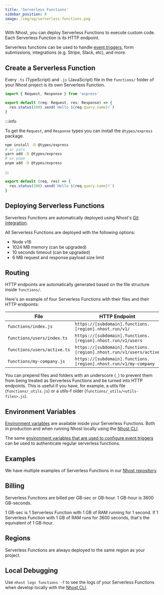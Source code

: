 ```yaml
---
title: 'Serverless Functions'
sidebar_position: 8
image: /img/og/serverless-functions.png
---
```



With Nhost, you can deploy Serverless Functions to execute custom code. Each Serverless Function is its HTTP endpoint.

Serverless functions can be used to handle [event triggers](/database/event-triggers), form submissions, integrations (e.g. Stripe, Slack, etc), and more.

## Create a Serverless Function

Every `.ts` (TypeScript) and `.js` (JavaScript) file in the `functions/` folder of your Nhost project is its own Serverless Function.

<Tabs groupId="language">
  <TabItem value="ts" label="TypeScript" default>

```ts title=functions/test.ts
import { Request, Response } from 'express'

export default (req: Request, res: Response) => {
  res.status(200).send(`Hello ${req.query.name}!`)
}
```

:::info

To get the `Request`, and `Response` types you can install the `@types/express` package.

```bash
npm install -D @types/express
# or yarn
yarn add -D @types/express
# or pnpm
pnpm add -D @types/express
```

:::

  </TabItem>
  <TabItem value="js" label="JavaScript">

```js title=functions/test.js
export default (req, res) => {
  res.status(200).send(`Hello ${req.query.name}!`)
}
```

  </TabItem>
</Tabs>

## Deploying Serverless Functions

Serverless Functions are automatically deployed using Nhost's [Git integration](/platform/git).

All Serverless Functions are deployed with the following options:

- Node v16
- 1024 MB memory (can be upgraded)
- 10 seconds timeout (can be upgraded)
- 6 MB request and response payload size limit

## Routing

HTTP endpoints are automatically generated based on the file structure inside `functions/`.

Here's an example of four Serverless Functions with their files and their HTTP endpoints:

| File                        | HTTP Endpoint                                                      |
| --------------------------- | ------------------------------------------------------------------ |
| `functions/index.js`        | `https://[subdomain].functions.[region].nhost.run/v1/`             |
| `functions/users/index.ts`  | `https://[subdomain].functions.[region].nhost.run/v1/users`        |
| `functions/users/active.ts` | `https://[subdomain].functions.[region].nhost.run/v1/users/active` |
| `functions/my-company.js`   | `https://[subdomain].functions.[region].nhost.run/v1/my-company`   |

You can prepend files and folders with an underscore (`_`) to prevent them from being treated as Serverless Functions and
be turned into HTTP endpoints. This is useful if you have, for example, a utils file (`functions/_utils.js`) or a utils-f
older (`functions/_utils/<utils-files>.js`).

## Environment Variables

[Environment variables](/platform/environment-variables) are available inside your Serverless Functions. Both in production and when running Nhost locally using the [Nhost CLI](/cli).

The same [environment variables that are used to configure event triggers](https://docs.nhost.io/database/event-triggers#format) can be used to authenticate regular serverless functions.

## Examples

We have multiple examples of Serverless Functions in our [Nhost repository](https://github.com/nhost/nhost/tree/main/examples/serverless-functions/functions).

## Billing

Serverless Functions are billed per GB-sec or GB-hour. 1 GB-hour is 3600 GB-seconds.

1 GB-sec is 1 Serverless Function with 1 GB of RAM running for 1 second. If 1 Serverless Function with 1 GB of RAM runs for 3600 seconds, that's the equivalent of 1 GB-hour.

## Regions

Serverless Functions are always deployed to the same region as your project.

## Local Debugging

Use `nhost logs functions -f` to see the logs of your Serverless Functions when develop locally with the [Nhost CLI](/cli).
